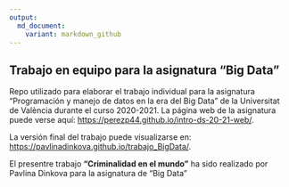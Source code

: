 ```yaml
---
output: 
  md_document:
    variant: markdown_github
---
```


## Trabajo en equipo para la asignatura "Big Data"

Repo utilizado para elaborar el trabajo individual para la asignatura "Programación y manejo de datos en la era del Big Data" de la Universitat de València durante el curso 2020-2021. La página web de la asignatura puede verse aquí: <https://perezp44.github.io/intro-ds-20-21-web/>.


La versión final del trabajo puede visualizarse en: <https://pavlinadinkova.github.io/trabajo_BigData/>. 


El presentre trabajo **"Criminalidad en el mundo"** ha sido realizado por Pavlina Dinkova para la asignatura de "Big Data"





